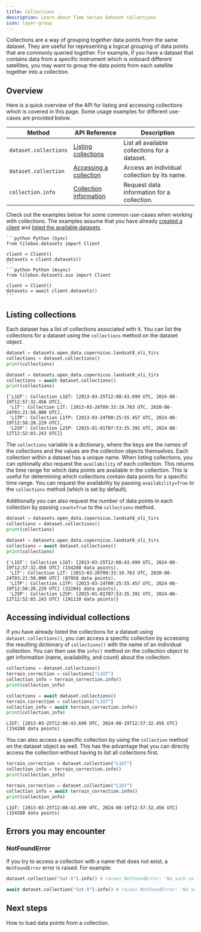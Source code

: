 ```yaml
---
title: Collections
description: Learn about Time Series Dataset Collections
icon: layer-group
---
```


Collections are a way of grouping together data points from the same dataset. They are useful for representing
a logical grouping of data points that are commonly queried together. For example, if you have a dataset
that contains data from a specific instrument which is onboard different satellites, you may want to group the data
points from each satellite together into a collection.

## Overview

Here is a quick overview of the API for listing and accessing collections which is covered in this page.
Some usage examples for different use-cases are provided below.

| Method                | API Reference                                                          | Description                                   |
| --------------------- | ---------------------------------------------------------------------- | --------------------------------------------- |
| `dataset.collections` | [Listing collections](/api-reference/datasets/listing-collection)      | List all available collections for a dataset. |
| `dataset.collection`  | [Accessing a collection](/api-reference/datasets/accessing-collection) | Access an individual collection by its name.  |
| `collection.info`     | [Collection information](/api-reference/datasets/collection-info)      | Request data information for a collection.    |

Check out the examples below for some common use-cases when working with collections. The examples
assume that you have already [created a client](/datasets/introduction#creating-a-datasets-client) and
[listed the available datasets](/api-reference/datasets/listing-datasets).

<CodeGroup>

    ```python Python (Sync)
    from tilebox.datasets import Client

    client = Client()
    datasets = client.datasets()
    ```
    ```python Python (Async)
    from tilebox.datasets.aio import Client

    client = Client()
    datasets = await client.datasets()
    ```

</CodeGroup>

## Listing collections

Each dataset has a list of collections associated with it. You can list the collections for a dataset using the
`collections` method on the dataset object.

<CodeGroup>
  
  ```python Python (Sync)
  dataset = datasets.open_data.copernicus.landsat8_oli_tirs
  collections = dataset.collections()
  print(collections)
  ```
  
  ```python Python (Async)
  dataset = datasets.open_data.copernicus.landsat8_oli_tirs
  collections = await dataset.collections()
  print(collections)
  ```

</CodeGroup>

```plaintext Output
{'L1GT': Collection L1GT: [2013-03-25T12:08:43.699 UTC, 2024-08-19T12:57:32.456 UTC],
 'L1T': Collection L1T: [2013-03-26T09:33:19.763 UTC, 2020-08-24T03:21:50.000 UTC],
 'L1TP': Collection L1TP: [2013-03-24T00:25:55.457 UTC, 2024-08-19T12:58:20.229 UTC],
 'L2SP': Collection L2SP: [2015-01-01T07:53:35.391 UTC, 2024-08-12T12:52:03.243 UTC]}
```

The `collections` variable is a dictionary, where the keys are the names of the collections and the values are
the collection objects themselves. Each collection within a dataset has a unique name. When listing collections, you
can optionally also request the `availability` of each collection. This returns the time range for which data points
are available in the collection. This is useful for determining which collections contain data points for a specific
time range. You can request the availability by passing `availability=True` to the `collections` method (which is set by default).

Additionally you can also request the number of data points in each collection by passing `count=True` to the `collections`
method.

<CodeGroup>
  
  ```python Python (Sync)
  dataset = datasets.open_data.copernicus.landsat8_oli_tirs
  collections = dataset.collections()
  print(collections)
  ```
  
  ```python Python (Async)
  dataset = datasets.open_data.copernicus.landsat8_oli_tirs
  collections = await dataset.collections()
  print(collections)
  ```

</CodeGroup>

```plaintext Output
{'L1GT': Collection L1GT: [2013-03-25T12:08:43.699 UTC, 2024-08-19T12:57:32.456 UTC] (154288 data points),
 'L1T': Collection L1T: [2013-03-26T09:33:19.763 UTC, 2020-08-24T03:21:50.000 UTC] (87958 data points),
 'L1TP': Collection L1TP: [2013-03-24T00:25:55.457 UTC, 2024-08-19T12:58:20.229 UTC] (322041 data points),
 'L2SP': Collection L2SP: [2015-01-01T07:53:35.391 UTC, 2024-08-12T12:52:03.243 UTC] (191110 data points)}
```

## Accessing individual collections

If you have already listed the collections for a dataset using `dataset.collections()`, you can access a
specific collection by accessing the resulting dictionary of `collections()` with the name of an individual collection.
You can then use the `info()` method on the collection object to get information
(name, availability, and count) about the collection.

<CodeGroup>
  
  ```python Python (Sync)
  collections = dataset.collections()
  terrain_correction = collections["L1GT"]
  collection_info = terrain_correction.info()
  print(collection_info)
  ```
  
  ```python Python (Async)
  collections = await dataset.collections()
  terrain_correction = collections["L1GT"]
  collection_info = await terrain_correction.info()
  print(collection_info)
  ```

</CodeGroup>

```plaintext Output
L1GT: [2013-03-25T12:08:43.699 UTC, 2024-08-19T12:57:32.456 UTC] (154288 data points)
```

You can also access a specific collection by using the `collection` method on the dataset object as well.
This has the advantage that you can directly access the collection without having to list all collections first.

<CodeGroup>
  
  ```python Python (Sync)
  terrain_correction = dataset.collection("L1GT")
  collection_info = terrain_correction.info()
  print(collection_info)
  ```
  
  ```python Python (Async)
  terrain_correction = dataset.collection("L1GT")
  collection_info = await terrain_correction.info()
  print(collection_info)
  ```

</CodeGroup>

```plaintext Output
L1GT: [2013-03-25T12:08:43.699 UTC, 2024-08-19T12:57:32.456 UTC] (154288 data points)
```

## Errors you may encounter

### NotFoundError

If you try to access a collection with a name that does not exist, a `NotFoundError` error is raised. For example:

<CodeGroup>

```python Python (Sync)
dataset.collection("Sat-X").info() # raises NotFoundError: 'No such collection Sat-X'
```

```python Python (Async)
await dataset.collection("Sat-X").info() # raises NotFoundError: 'No such collection Sat-X'
```

</CodeGroup>

## Next steps

<CardGroup cols={2}>
  <Card title="Loading Data" icon="download" href="/datasets/loading-data" horizontal>
    How to load data points from a collection.
  </Card>
</CardGroup>
